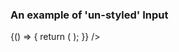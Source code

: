 
<Meta title="DCXLibrary/Form/Radio" component={FormRadio} />

### An example of 'un-styled' Input
<Canvas>
  <Story name="un-styled">
      {() => {
      return (
        <FormRadio
            id="radio-1"
            name="group1"
            value="value"
            label="text example"
        />
      );
    }}
    />
  </Story>
</Canvas>

<Props of={FormRadio} />